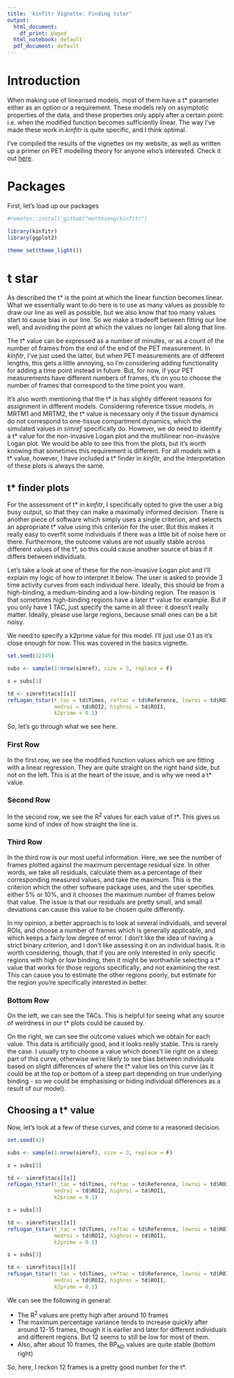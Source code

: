```yaml
---
title: 'kinfitr Vignette: Finding tstar'
output:
  html_document:
    df_print: paged
  html_notebook: default
  pdf_document: default
---
```


# Introduction

When making use of linearised models, most of them have a t\* parameter either as an option or a requirement. These models rely on asymptotic properties of the data, and these properties only apply after a certain point: i.e. when the modified function becomes sufficiently linear. The way I've made these work in *kinfitr* is quite specific, and I think optimal.

I've compiled the results of the vignettes on my website, as well as written up a primer on PET modelling theory for anyone who's interested.  Check it out [here](https://www.granvillematheson.com/post/2020-02-21-pharmacokinetic-modelling-of-pet-data-in-r-using-kinfitr-part-1-theory).


# Packages

First, let's load up our packages

```r
#remotes::install_github("mathesong(kinfitr")

library(kinfitr)
library(ggplot2)

theme_set(theme_light())
```



# t star

As described the t\* is the point at which the linear function becomes linear. What we essentially want to do here is to use as many values as possible to draw our line as well as possible, but we also know that too many values start to cause bias in our line. So we make a tradeoff between fitting our line well, and avoiding the point at which the values no longer fall along that line.

The t\* value can be expressed as a number of minutes, or as a count of the number of frames from the end of the end of the PET measurement. In *kinfitr*, I've just used the latter, but when PET measurements are of different lengths, this gets a little annoying, so I'm considering adding functionality for adding a time point instead in future. But, for now, if your PET measurements have different numbers of frames, it's on you to choose the number of frames that correspond to the time point you want.

It's also worth mentioning that the t\* is has slightly different reasons for assignment in different models. Considering reference tissue models, in MRTM1 and MRTM2, the t* value is necessary only if the tissue dynamics do not correspond to one-tissue compartment dynamics, which the simulated values in *simref* specifically do.  However, we do need to identify a t\* value for the non-invasive Logan plot and the multilinear non-ínvasive Logan plot. We would be able to see this from the plots, but it's worth knowing that sometimes this requirement is different. For all models with a t\* value, however, I have included a t\* finder in *kinfitr*, and the interpretation of these plots is always the same.

## t\* finder plots 

For the assessment of t* in *kinfitr*, I specifically opted to give the user a big busy output, so that they can make a maximally informed decision. There is another piece of software which simply uses a single criterion, and selects an appropriate t\* value using this criterion for the user.  But this makes it really easy to overfit some individuals if there was a little bit of noise here or there. Furthermore, the outcome values are not usually stable across different values of the t*, so this could cause another source of bias if it differs between individuals.

Let's take a look at one of these for the non-invasive Logan plot and I'll explain my logic of how to interpret it below.  The user is asked to provide 3 time activity curves from each individual here. Ideally, this should be from a high-binding, a medium-binding and a low-binding region. The reason is that sometimes high-binding regions have a later t\* value for example. But if you only have 1 TAC, just specify the same in all three: it doesn't really matter. Ideally, please use large regions, because small ones can be a bit noisy.

We need to specify a k2prime value for this model. I'll just use 0.1 as it's close enough for now. This was covered in the basics vignette.

```r
set.seed(12345)

subs <- sample(1:nrow(simref), size = 3, replace = F)

s = subs[1]

td <- simref$tacs[[s]]
refLogan_tstar(t_tac = td$Times, reftac = td$Reference, lowroi = td$ROI3,
               medroi = td$ROI2, highroi = td$ROI1,
               k2prime = 0.1)
```

So, let's go through what we see here.

### First Row

In the first row, we see the modified function values which we are fitting with a linear regression. They are quite straight on the right hand side, but not on the left. This is at the heart of the issue, and is why we need a t\* value.

### Second Row

In the second row, we see the R^2^ values for each value of t\*. This gives us some kind of index of how straight the line is.

### Third Row

In the third row is our most useful information. Here, we see the number of frames plotted against the maximum percentage residual size.  In other words, we take all residuals, calculate them as a percentage of their corresponding measured values, and take the maximum. This is the criterion which the other software package uses, and the user specifies either 5% or 10%, and it chooses the maximum number of frames below that value. The issue is that our residuals are pretty small, and small deviations can cause this value to be chosen quite differently. 

In my opinion, a better approach is to look at several individuals, and several ROIs, and choose a number of frames which is generally applicable, and which keeps a fairly low degree of error. I don't like the idea of having a strict binary criterion, and I don't like assessing it on an individual basis. It is worth considering, though, that if you are only interested in only specific regions with high or low binding, then it might be worthwhile selecting a t\* value that works for those regions specifically, and not examining the rest. This can cause you to estimate the other regions poorly, but estimate for the region you're specifically interested in better.

### Bottom Row

On the left, we can see the TACs.  This is helpful for seeing what any source of weirdness in our t\* plots could be caused by.

On the right, we can see the outcome values which we obtain for each value.  This data is artificially good, and it looks really stable.  This is rarely the case. I usually try to choose a value which dones't lie right on a steep part of this curve, otherwise we're likely to see bias between individuals based on slight differences of where the t\* value lies on this curve (as it could be at the top or bottom of a steep part depending on true underlying binding - so we could be emphasising or hiding individual differences as a result of our model).

## Choosing a t\* value

Now, let's look at a few of these curves, and come to a reasoned decision.

```r
set.seed(42)

subs <- sample(1:nrow(simref), size = 3, replace = F)

s = subs[1]

td <- simref$tacs[[s]]
refLogan_tstar(t_tac = td$Times, reftac = td$Reference, lowroi = td$ROI3,
               medroi = td$ROI2, highroi = td$ROI1,
               k2prime = 0.1)

s = subs[2]

td <- simref$tacs[[s]]
refLogan_tstar(t_tac = td$Times, reftac = td$Reference, lowroi = td$ROI3,
               medroi = td$ROI2, highroi = td$ROI1,
               k2prime = 0.1)

s = subs[3]

td <- simref$tacs[[s]]
refLogan_tstar(t_tac = td$Times, reftac = td$Reference, lowroi = td$ROI3,
               medroi = td$ROI2, highroi = td$ROI1,
               k2prime = 0.1)
```


We can see the following in general:

* The R^2^ values are pretty high after around 10 frames
* The maximum percentage variance tends to increase quickly after around 12-15 frames, though it is earlier and later for different individuals and different regions.  But 12 seems to still be low for most of them.
* Also, after about 10 frames, the BP~ND~ values are quite stable (bottom right)

So, here, I reckon 12 frames is a pretty good number for the t\*.